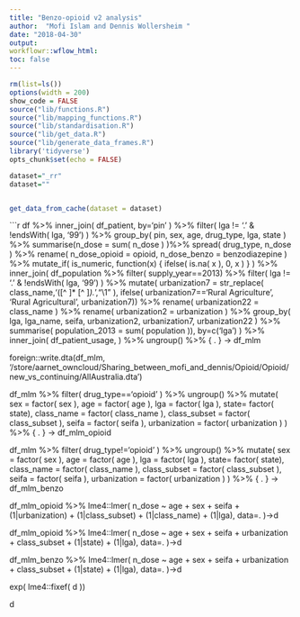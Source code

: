 ```yaml
---
title: "Benzo-opioid v2 analysis"
author:  "Mofi Islam and Dennis Wollersheim "
date: "2018-04-30"
output:
workflowr::wflow_html:
toc: false
---
```


```r

rm(list=ls())
options(width = 200)
show_code = FALSE
source("lib/functions.R")
source("lib/mapping_functions.R")
source("lib/standardisation.R")
source("lib/get_data.R")
source("lib/generate_data_frames.R")
library('tidyverse')
opts_chunk$set(echo = FALSE)

```

```r

dataset="_rr"
dataset=""


get_data_from_cache(dataset = dataset)


```


```r


df  %>%
  inner_join( df_patient, by='pin' ) %>%
  filter( lga != '.' & !endsWith( lga, '99') ) %>%
  group_by(  pin, sex, age, drug_type, lga, state   ) %>%
  summarise(n_dose = sum( n_dose ) )%>%
  spread( drug_type, n_dose ) %>%
  rename( n_dose_opioid = opioid, 
         n_dose_benzo = benzodiazepine ) %>%
  mutate_if( is_numeric, function(x) { ifelse( is.na( x ), 0, x ) } ) %>%
  inner_join( 
             df_population %>% 
               filter( supply_year==2013)  %>%
               filter( lga != '.' & !endsWith( lga, '99') ) %>%
               mutate( urbanization7 = str_replace( class_name,'([^ ]* [^ ]*).*',"\\1"  ), 
                      ifelse( urbanization7=='Rural Agriculture', 'Rural Agricultural', urbanization7)) %>%
               rename( urbanization22 = class_name ) %>%
               rename( urbanization2 = urbanization ) %>%
               group_by( lga, lga_name, seifa, urbanization2, urbanization7, urbanization22  ) %>%
               summarise( population_2013 = sum( population )), 
             by=c('lga') ) %>% 
 inner_join( df_patient_usage, ) %>%
 ungroup() %>%
  { . } -> df_mlm

foreign::write.dta(df_mlm, '/store/aarnet_owncloud/Sharing_between_mofi_and_dennis/Opioid/Opioid/new_vs_continuing/AllAustralia.dta')


df_mlm %>% 
  filter( drug_type=='opioid' ) %>%
  ungroup() %>%
  mutate( 
         sex = factor( sex ), 
         age = factor( age ), 
         lga = factor( lga ), 
         state= factor( state), 
         class_name = factor( class_name ), 
         class_subset = factor( class_subset ), 
         seifa = factor( seifa ), 
         urbanization = factor( urbanization )
         ) %>% 
  { . } -> df_mlm_opioid

df_mlm %>% 
  filter( drug_type!='opioid' ) %>%
  ungroup() %>%
	mutate( 
       sex = factor( sex ), 
       age = factor( age ), 
       lga = factor( lga ), 
       state= factor( state), 
	   class_name = factor( class_name ), 
	   class_subset = factor( class_subset ), 
       seifa = factor( seifa ), 
       urbanization = factor( urbanization )
 ) %>% 
{ . } -> df_mlm_benzo

df_mlm_opioid %>%
  lme4::lmer( n_dose ~ age + sex + seifa + (1|urbanization)  + (1|class_subset) + (1|class_name) + (1|lga), 
             data=. )->d

df_mlm_opioid %>%
  lme4::lmer( n_dose ~ age + sex + seifa + urbanization + class_subset + (1|state) + (1|lga), 
             data=. )->d


df_mlm_benzo %>%
   lme4::lmer( n_dose ~ age + sex + seifa + urbanization + class_subset + (1|state) + (1|lga), 
              data=. )->d


exp( lme4::fixef( d ))

d
